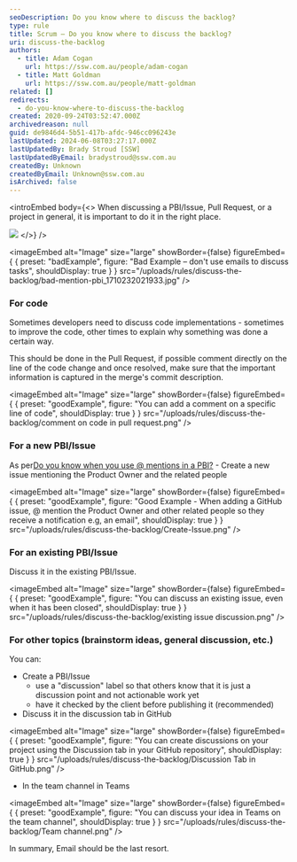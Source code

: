 ```yaml
---
seoDescription: Do you know where to discuss the backlog?
type: rule
title: Scrum – Do you know where to discuss the backlog?
uri: discuss-the-backlog
authors:
  - title: Adam Cogan
    url: https://ssw.com.au/people/adam-cogan
  - title: Matt Goldman
    url: https://ssw.com.au/people/matt-goldman
related: []
redirects:
  - do-you-know-where-to-discuss-the-backlog
created: 2020-09-24T03:52:47.000Z
archivedreason: null
guid: de9846d4-5b51-417b-afdc-946cc096243e
lastUpdated: 2024-06-08T03:27:17.000Z
lastUpdatedBy: Brady Stroud [SSW]
lastUpdatedByEmail: bradystroud@ssw.com.au
createdBy: Unknown
createdByEmail: Unknown@ssw.com.au
isArchived: false
---
```


<introEmbed
  body={<>
When discussing a PBI/Issue, Pull Request, or a project in general, it is important to do it in the right place.

![](/uploads/rules/discuss-the-backlog/Kanban-on-Screen.jpg)
  </>}
/>

<imageEmbed
  alt="Image"
  size="large"
  showBorder={false}
  figureEmbed={ {
    preset: "badExample",
    figure: "Bad Example – don't use emails to discuss tasks",
    shouldDisplay: true
  } }
  src="/uploads/rules/discuss-the-backlog/bad-mention-pbi_1710232021933.jpg"
/>


### For code

Sometimes developers need to discuss code implementations - sometimes to improve the code, other times to explain why something was done a certain way.

This should be done in the Pull Request, if possible comment directly on the line of the code change and once resolved, make sure that the important information is captured in the merge's commit description.

<imageEmbed
  alt="Image"
  size="large"
  showBorder={false}
  figureEmbed={ {
    preset: "goodExample",
    figure: "You can add a comment on a specific line of code",
    shouldDisplay: true
  } }
  src="/uploads/rules/discuss-the-backlog/comment on code in pull request.png"
/>


### For a new PBI/Issue

As per[Do you know when you use @ mentions in a PBI?](/when-you-use-mentions-in-a-pbi) - Create a new issue mentioning the Product Owner and the related people

<imageEmbed
  alt="Image"
  size="large"
  showBorder={false}
  figureEmbed={ {
    preset: "goodExample",
    figure: "Good Example - When adding a GitHub issue, @ mention the Product Owner and other related people so they receive a notification e.g, an email",
    shouldDisplay: true
  } }
  src="/uploads/rules/discuss-the-backlog/Create-Issue.png"
/>


### For an existing PBI/Issue

Discuss it in the existing PBI/Issue.

<imageEmbed
  alt="Image"
  size="large"
  showBorder={false}
  figureEmbed={ {
    preset: "goodExample",
    figure: "You can discuss an existing issue, even when it has been closed",
    shouldDisplay: true
  } }
  src="/uploads/rules/discuss-the-backlog/existing issue discussion.png"
/>


### For other topics (brainstorm ideas, general discussion, etc.)

You can:

- Create a PBI/Issue
  - use a "discussion" label so that others know that it is just a discussion point and not actionable work yet
  - have it checked by the client before publishing it (recommended)
- Discuss it in the discussion tab in GitHub

<imageEmbed
  alt="Image"
  size="large"
  showBorder={false}
  figureEmbed={ {
    preset: "goodExample",
    figure: "You can create discussions on your project using the Discussion tab in your GitHub repository",
    shouldDisplay: true
  } }
  src="/uploads/rules/discuss-the-backlog/Discussion Tab in GitHub.png"
/>


- In the team channel in Teams

<imageEmbed
  alt="Image"
  size="large"
  showBorder={false}
  figureEmbed={ {
    preset: "goodExample",
    figure: "You can discuss your idea in Teams on the team channel",
    shouldDisplay: true
  } }
  src="/uploads/rules/discuss-the-backlog/Team channel.png"
/>


In summary, Email should be the last resort.
